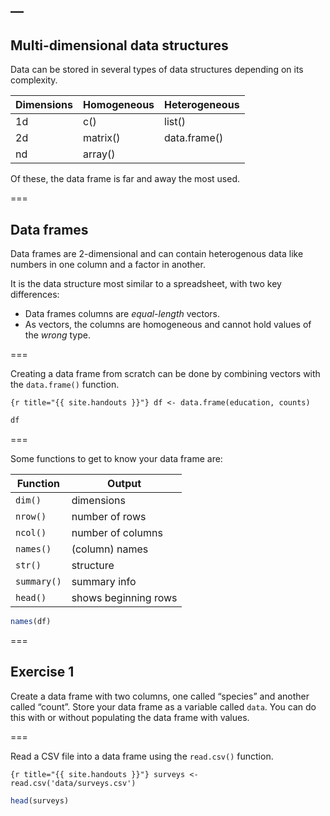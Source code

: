 ---
---

## Multi-dimensional data structures

Data can be stored in several types of data structures depending on its complexity. 

| Dimensions | Homogeneous | Heterogeneous |
|------------+-------------+---------------|
| 1d         | c()         | list()        |
| 2d         | matrix()    | data.frame()  |
| nd         | array()     |               |

Of these, the data frame is far and away the most used.

===

## Data frames

Data frames are 2-dimensional and can contain heterogenous data like numbers in one column and a factor in another.

It is the data structure most similar to a spreadsheet, with two key differences:

- Data frames columns are *equal-length* vectors.
- As vectors, the columns are homogeneous and cannot hold values of the *wrong* type.

===

Creating a data frame from scratch can be done by combining vectors with the `data.frame()` function.

```{r title="{{ site.handouts }}"}
df <- data.frame(education, counts)
```

```r
df
```

===

Some functions to get to know your data frame are:

| Function    | Output               |
|-------------+----------------------|
| `dim()`     | dimensions           |
| `nrow()`    | number of rows       |
| `ncol()`    | number of columns    |
| `names()`   | (column) names       |
| `str()`     | structure            |
| `summary()` | summary info         |
| `head()`    | shows beginning rows |

```r
names(df)
```

===

## Exercise 1

Create a data frame with two columns, one called "species" and another called "count". Store your data frame as a variable called `data`. You can do this with or without populating the data frame with values.

===

Read a CSV file into a data frame using the `read.csv()` function.

```{r title="{{ site.handouts }}"}
surveys <- read.csv('data/surveys.csv')
```

```r
head(surveys)
```